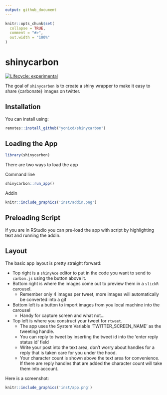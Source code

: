 ```yaml
---
output: github_document
---
```


<!-- README.md is generated from README.Rmd. Please edit that file -->

```r
knitr::opts_chunk$set(
  collapse = TRUE,
  comment = "#>",
  out.width = "100%"
)
```

# shinycarbon

<!-- badges: start -->
[![Lifecycle: experimental](https://img.shields.io/badge/lifecycle-experimental-orange.svg)](https://www.tidyverse.org/lifecycle/#experimental)
<!-- badges: end -->

The goal of `shinycarbon` is to create a shiny wrapper to make it easy to share {carbonate} images on twitter.

## Installation

You can install using: 

```r
remotes::install_github("yonicd/shinycarbon")
```

## Loading the App


```r
library(shinycarbon)
```

There are two ways to load the app

Command line

```r
shinycarbon::run_app()
```

Addin

```r
knitr::include_graphics('inst/addin.png')
```

## Preloading Script

If you are in RStudio you can pre-load the app with script by highlighting text and running the addin.

## Layout

The basic app layout is pretty straight forward:

  - Top right is a `shinyAce` editor to put in the code you want to send to `carbon.js` using the button above it.
  - Bottom right is where the images come out to preview them in a `slickR` carousel.
    - Remember only 4 images per tweet, more images will automatically be converted into a gif
  - Bottom left is a button to import images from you local machine into the carousel
    - Handy for capture screen and what not...
  - Top left is where you construct your tweet for `rtweet`.
    - The app uses the System Variable 'TWITTER_SCREEN_NAME' as the tweeting handle.
    - You can reply to tweet by inserting the tweet id into the 'enter reply status id' field
    - Write your post into the text area, don't worry about handles for a reply that is taken care for you under the hood.
    - Your character count is shown above the text area for convenience. If there are reply handles that are added the character count will take them into account.

Here is a screenshot:

```r
knitr::include_graphics('inst/app.png')
```
